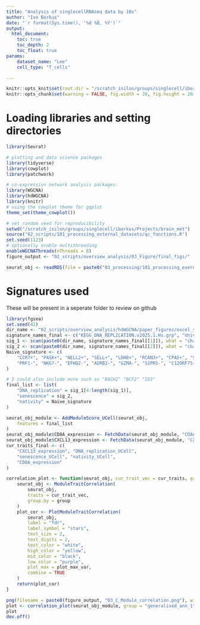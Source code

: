 ```yaml
---
title: "Analysis of singlecellRNAseq data by 10x"
author: "Ivo Borkus"
date: "`r format(Sys.time(), '%d %B, %Y')`"
output:  
  html_document:
    toc: true
    toc_depth: 2
    toc_float: true
params:
    dataset_name: "Lee"
    cell_type: "T_cells"

---
```

```r
knitr::opts_knit$set(root.dir = "/scratch_isilon/groups/singlecell/iborkus/Projects/brain_met") # nolint
knitr::opts_chunk$set(warning = FALSE, fig.width = 20, fig.height = 20)
```


# Loading libraries and setting directories
```R
library(Seurat)

# plotting and data science packages
library(tidyverse)
library(cowplot)
library(patchwork)

# co-expression network analysis packages:
library(WGCNA)
library(hdWGCNA)
library(knitr)
# using the cowplot theme for ggplot
theme_set(theme_cowplot())

# set random seed for reproducibility
setwd("/scratch_isilon/groups/singlecell/iborkus/Projects/brain_met")
source("02_scripts/101_processing_external_datasets/qc_functions.R")
set.seed(1123)
# optionally enable multithreading
enableWGCNAThreads(nThreads = 8)
figure_output <- "02_scripts/overview_analysis/03_Figure/final_figs/"
```


```R
seurat_obj <- readRDS(file = paste0("03_processing/101_processing_exernal/data/optimising_hdWGCNA/Inhous_hvf_5000_nnp_25_max_shared_10_seurat_processed_final.rds"))
```

# Signatures used

These will be present in a seperate folder to review on github
```R
library(fgsea)
set.seed(42)
dir_name <- "02_scripts/overview_analysis/hdWGCNA/paper_figures/excel_signatures/Final/"
signature_names_final <- c("KEGG_DNA_REPLICATION.v2025.1.Hs.grp", "Universal_human.txt")
sig_1 <- scan(paste0(dir_name, signature_names_final[[1]]), what = "character")
sig_2 <- scan(paste0(dir_name, signature_names_final[[2]]), what = "character")
Naive_signature <- c(
    "CCR7+", "PASK+", "NELL2+", "SELL+", "LDHB+", "RCAN3+", "CPA5+", "SPINT2+", "BEX3+", "TCF7+", "BEX2+", "LEF1-AS1+", "LEF1+", "LEPROTL1+", "CAMK4+",
    "PRF1-", "NKG7-", "EFHD2-", "ADRB2-", "GZMA-", "S1PR5-", "C12ORF75-", "CCL4-", "GZMB-", "PLEK-", "CX3CR1-", "GNLY-", "GZMH-", "CTSC-", "ZEB2-"
)

# I could also include more such as "BACH2" "BCF2" "ID3"
final_list <- list(
    "DNA_replication" = sig_1[4:length(sig_1)],
    "senescence" = sig_2,
    "nativity" = Naive_signature
)
```

```R
seurat_obj_module <- AddModuleScore_UCell(seurat_obj,
    features = final_list
)
seurat_obj_module$CD8A_expression <- FetchData(seurat_obj_module, "CD8A")
seurat_obj_module$CXCL13_expression <- FetchData(seurat_obj_module, "CXCL13")
cur_traits_final <- c(
    "CXCL13_expression", "DNA_replication_UCell",
    "senescence_UCell", "nativity_UCell",
    "CD8A_expression"
)
```


```R
correlation_plot <- function(seurat_obj, cur_trait_vec = cur_traits, group = "cells_of_interest", plot_max_var = 0.5) {
    seurat_obj <- ModuleTraitCorrelation(
        seurat_obj,
        traits = cur_trait_vec,
        group.by = group
    )
    plot_cor <- PlotModuleTraitCorrelation(
        seurat_obj,
        label = "fdr",
        label_symbol = "stars",
        text_size = 2,
        text_digits = 2,
        text_color = "white",
        high_color = "yellow",
        mid_color = "black",
        low_color = "purple",
        plot_max = plot_max_var,
        combine = TRUE
    )
    return(plot_cor)
}
```


```R
png(filename = paste0(figure_output, "03_C_Module_correlation.png"), width = 600, height = 600)
plot <- correlation_plot(seurat_obj_module, group = "generalised_ann_1", cur_trait_vec = cur_traits_final, plot_max_var = 0.35)
plot
dev.off()
```